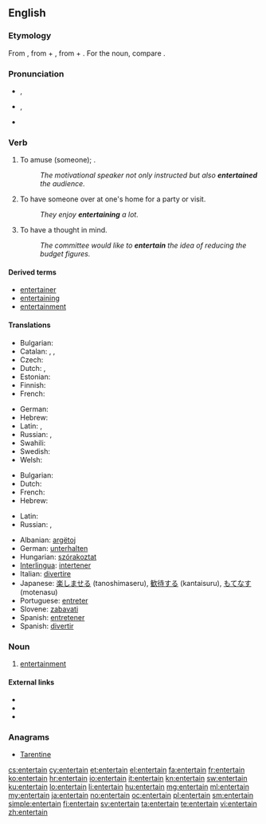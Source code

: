 ==English==

===Etymology===
From {{etyl|fro}} {{term|entretenir|lang=fro}}, from {{term|entre||among|lang=fro}} + {{term|tenir||to hold|lang=fro}}, from {{etyl|la}} {{term|inter|lang=la}} + {{term|teneo|teneō|hold, keep|lang=la}}. For the noun, compare {{term|entretien|lang=fr}}.

===Pronunciation===
* {{a|RP}} {{IPA|/ˌɛntəˈteɪn/}}, {{X-SAMPA|/%Ent@"teIn/}}
* {{a|GenAm}} {{IPA|/ˌɛntɚˈteɪn/}}, {{X-SAMPA|/%Ent@`"teIn/}}
* {{audio|En-us-entertain.ogg|Audio (US)}}
*: {{rhymes|eɪn}}

===Verb===
{{en-verb}}

# {{transitive}} To amuse (someone); {{non-gloss definition|said especially of a professional [[entertainer]]}}.
#: ''The motivational speaker not only instructed but also '''entertained''' the audience.''
# {{transitive|and|intransitive}} To have someone over at one's home for a party or visit.
#: ''They enjoy '''entertaining''' a lot.''
# {{transitive}} To have a thought in mind.
#: ''The committee would like to '''entertain''' the idea  of reducing the budget figures.''

====Derived terms====
* [[entertainer]]
* [[entertaining]]
* [[entertainment]]

====Translations====
{{trans-top|to amuse}}
* Bulgarian: {{t+|bg|забавлявам|sc=Cyrl}}
* Catalan: {{t+|ca|entretenir}}, {{t+|ca|divertir}}, {{t+|ca|distreure}}
* Czech: {{t-|cs|bavit}}
* Dutch: {{t+|nl|vermaken}},  {{t+|nl|amuseren}}
* Estonian: {{t-|et|lõbustama}}
* Finnish: {{t-|fi|viihdyttää}}
* French: {{t+|fr|divertir}}
{{trans-mid}}
* German: {{t+|de|unterhalten}}
* Hebrew: {{t-|he|בידר|tr=bidér}}
* Latin: {{t-|la|remittor}}, {{t-|la|remitto me}}
* Russian: {{t+|ru|развлекать|sc=Cyrl|tr=razvlekát'}} {{impf}}, {{t+|ru|развлечь|sc=Cyrl|tr=razvléč}} {{pf.}}
* Swahili: {{t+|sw|tumbuiza|xs=Swahili}}
* Swedish: {{t-|sv|underhålla}}
* Welsh: {{t-|cy|diddori|xs=Welsh}}
{{trans-bottom}}

{{trans-top|to have over at one's home}}
* Bulgarian: {{t-|bg|приемам гости|sc=Cyrl}}
* Dutch: {{t+|nl|ontvangen}}
* French: {{t+|fr|recevoir}}
* Hebrew: {{t+|he|ארח|tr=eréakh}}
{{trans-mid}}
* Latin: {{t-|la|oblecto}}
* Russian: {{t+|ru|развлекаться|sc=Cyrl|tr=razvlekát'sjz}} {{impf}}, {{t-|ru|развлечься|sc=Cyrl|tr=razvléčsjz}} {{pf.}}
{{trans-bottom}}

{{checktrans-top}}
* Albanian: [[argëtoj]]
* German: [[unterhalten]]
* Hungarian: [[szórakoztat]]
* [[Interlingua]]: [[intertener]]
* Italian: [[divertire]]
* Japanese: [[楽しませる]] (tanoshimaseru), [[歓待する]] (kantaisuru), [[もてなす]] (motenasu)
* Portuguese: [[entreter]]
* Slovene: [[zabavati]]
* Spanish: [[entretener]]
* Spanish: [[divertir]]
{{trans-bottom}}

===Noun===
{{en-noun|?}}

# {{obsolete}} [[entertainment]]
#: {{rfquotek|Spenser}}

====External links====
* {{R:Webster 1913}}
* {{R:Century 1911}}
* {{R:OneLook}}

===Anagrams===
* [[Tarentine#English|Tarentine]]

[[cs:entertain]]
[[cy:entertain]]
[[et:entertain]]
[[el:entertain]]
[[fa:entertain]]
[[fr:entertain]]
[[ko:entertain]]
[[hr:entertain]]
[[io:entertain]]
[[it:entertain]]
[[kn:entertain]]
[[sw:entertain]]
[[ku:entertain]]
[[lo:entertain]]
[[li:entertain]]
[[hu:entertain]]
[[mg:entertain]]
[[ml:entertain]]
[[my:entertain]]
[[ja:entertain]]
[[no:entertain]]
[[oc:entertain]]
[[pl:entertain]]
[[sm:entertain]]
[[simple:entertain]]
[[fi:entertain]]
[[sv:entertain]]
[[ta:entertain]]
[[te:entertain]]
[[vi:entertain]]
[[zh:entertain]]